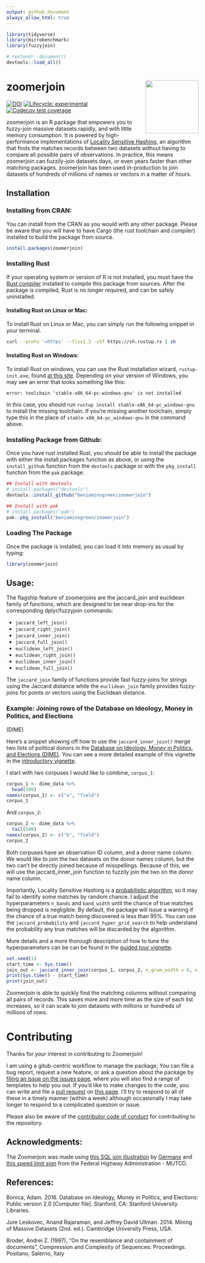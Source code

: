```yaml
---
output: github_document
always_allow_html: true
---
```


```r
library(tidyverse)
library(microbenchmark)
library(fuzzyjoin)

# rextendr::document()
devtools::load_all()
```


# zoomerjoin <img src='man/figures/logo.png' align="right" height="139" />
<!-- badges: start -->
[![DOI](https://joss.theoj.org/papers/10.21105/joss.05693/status.svg)](https://doi.org/10.21105/joss.05693)
[![Lifecycle: experimental](https://img.shields.io/badge/lifecycle-experimental-orange.svg)](https://lifecycle.r-lib.org/articles/stages.html#experimental)
[![Codecov test coverage](https://codecov.io/gh/beniaminogreen/zoomerjoin/branch/main/graph/badge.svg)](https://app.codecov.io/gh/beniaminogreen/zoomerjoin?branch=main)
<!-- badges: end -->

zoomerjoin is an R package that empowers you to fuzzy-join massive datasets
rapidly, and with little memory consumption. It is powered by high-performance
implementations of [Locality Sensitive
Hashing](https://en.wikipedia.org/wiki/Locality-sensitive_hashing), an
algorithm that finds the matches records between two datasets without having to
compare all possible pairs of observations. In practice, this means zoomerjoin
can fuzzily-join datasets days, or even years faster than other matching
packages. zoomerjoin has been used in-production to join datasets of hundreds
of millions of names or vectors in a matter of hours.

## Installation

### Installing from CRAN:

You can install from the CRAN as you would with any other package. Please be
aware that you will have to have Cargo (the rust toolchain and compiler) installed to build
the package from source.

```r
install.packages(zoomerjoin)
```


### Installing Rust

If your operating system or version of R is not installed, you must have the
[Rust compiler](https://www.rust-lang.org/tools/install) installed to compile
this package from sources. After the package is compiled, Rust is no longer
required, and can be safely uninstalled.

#### Installing Rust on Linux or Mac:

To install Rust on Linux or Mac, you can simply run the following snippet in
your terminal.

``` sh
curl --proto '=https' --tlsv1.2 -sSf https://sh.rustup.rs | sh
```

#### Installing Rust on Windows:

To install Rust on windows, you can use the Rust installation wizard,
`rustup-init.exe`, found [at this
site](https://forge.rust-lang.org/infra/other-installation-methods.html).
Depending on your version of Windows, you may see an error that looks something like this:

```
error: toolchain 'stable-x86_64-pc-windows-gnu' is not installed
```

In this case, you should run `rustup install stable-x86_64-pc_windows-gnu` to
install the missing toolchain. If you're missing another toolchain, simply type
this in the place of `stable-x86_64-pc_windows-gnu` in the command above.

### Installing Package from Github:

Once you have rust installed Rust, you should be able to install the package
with either the install.packages function as above, or using the
`install_github` function from the `devtools` package or with the `pkg_install`
function from the `pak` package.

``` r
## Install with devtools
# install.packages("devtools")
devtools::install_github("beniaminogreen/zoomerjoin")

## Install with pak
# install.packages("pak")
pak::pkg_install("beniaminogreen/zoomerjoin")
```

### Loading The Package

Once the package is installed, you can load it into memory as usual by typing:

```r
library(zoomerjoin)
```

## Usage:

The flagship feature of zoomerjoins are the jaccard_join and euclidean family
of functions, which are designed to be near drop-ins for the corresponding
dplyr/fuzzyjoin commands:

* `jaccard_left_join()`
* `jaccard_right_join()`
* `jaccard_inner_join()`
* `jaccard_full_join()`
* `euclidean_left_join()`
* `euclidean_right_join()`
* `euclidean_inner_join()`
* `euclidean_full_join()`

The `jaccard_join` family of functions provide fast fuzzy-joins for strings
using the Jaccard distance while the `euclidean_join` family provides
fuzzy-joins for points or vectors using the Euclidean distance.

### Example: Joining rows of the Database on Ideology, Money in Politics, and Elections
(DIME)

Here's a snippet showing off how to use the `jaccard_inner_join()` merge two
lists of political donors in the [Database on Ideology, Money in Politics,
and Elections (DIME)](https://data.stanford.edu/dime). You can see a more
detailed example of this vignette in the [introductory vignette](https://beniamino.org/zoomerjoin/articles/guided_tour.html).

I start with two corpuses I would like to combine, `corpus_1`:

```r
corpus_1 <- dime_data %>%
  head(500)
names(corpus_1) <- c("a", "field")
corpus_1
```

And `corpus_2`:

```r
corpus_2 <- dime_data %>%
  tail(500)
names(corpus_2) <- c("b", "field")
corpus_2
```
Both corpuses have an observation ID column, and a donor name column. We would
like to join the two datasets on the donor names column, but the two can't be
directly joined because of misspellings. Because of this, we will use the
jaccard_inner_join function to fuzzily join the two on the donor name column.

Importantly, Locality Sensitive Hashing is a [probabilistic
algorithm](https://en.wikipedia.org/wiki/Randomized_algorithm), so it may fail
to identify some matches by random chance. I adjust the hyperparameters
`n_bands` and `band_width` until the chance of true matches being dropped is
negligible. By default, the package will issue a warning if the chance of a
true match being discovered is less than 95%. You can use the
`jaccard_probability` and `jaccard_hyper_grid_search` to help understand the
probability any true matches will be discarded by the algorithm.

More details and a more thorough description of how to tune the hyperparameters
can be can be found in the [guided tour
vignette](https://beniamino.org/zoomerjoin/articles/guided_tour.html).

```r
set.seed(1)
start_time <- Sys.time()
join_out <- jaccard_inner_join(corpus_1, corpus_2, n_gram_width = 6, n_bands = 20, band_width = 6)
print(Sys.time() - start_time)
print(join_out)
```

Zoomerjoin is able to quickly find the matching columns without comparing all
pairs of records. This saves more and more time as the size of each list
increases, so it can scale to join datasets with millions or hundreds of
millions of rows.

# Contributing

Thanks for your interest in contributing to Zoomerjoin!

I am using a gitub-centric workflow to manage the package; You can file a bug report, request a new feature, or ask a question about the package by [filing
an issue on the issues page](https://github.com/beniaminogreen/zoomerjoin/issues), where you will also
find a range of templates to help you out. If you'd like to make changes to the code, you can write and file a [pull
request](https://docs.github.com/en/pull-requests/collaborating-with-pull-requests/proposing-changes-to-your-work-with-pull-requests/about-pull-requests)
on [this page](https://github.com/beniaminogreen/zoomerjoin/pulls). I'll try to
respond to all of these in a timely manner (within a week) although
occasionally I may take longer to respond to a complicated question or issue.

Please also be aware of the [contributor code of
conduct](https://github.com/beniaminogreen/zoomerjoin/blob/main/CONTRIBUTING.md)
for contributing to the repository.

## Acknowledgments:


The Zoomerjoin was made using [this SQL join
illustration](https://commons.wikimedia.org/wiki/File:SQL_Join_-_08_A_Cross_Join_B.svg)
by [Germanx](https://commons.wikimedia.org/wiki/User:GermanX) and [this speed
limit sign](https://commons.wikimedia.org/wiki/File:Speed_limit_75_sign.svg) from the
Federal Highway Administration - MUTCD.

## References:

Bonica, Adam. 2016. Database on Ideology, Money in Politics, and Elections: Public version 2.0 [Computer file]. Stanford, CA: Stanford University Libraries.

Jure Leskovec, Anand Rajaraman, and Jeffrey David Ullman. 2014. Mining of Massive Datasets (2nd. ed.). Cambridge University Press, USA.

Broder, Andrei Z. (1997), "On the resemblance and containment of documents", Compression and Complexity of Sequences: Proceedings. Positano, Salerno, Italy
